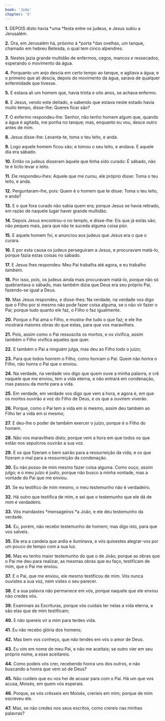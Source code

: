 ```yaml
---
book: 'João'
chapter: '5'
---
```


**1.** DEPOIS disto havia *uma *festa entre os judeus, e Jesus subiu a Jerusalém.

**2.** Ora, em Jerusalém há, próximo à *porta *das ovelhas, um tanque, chamado em hebreu Betesda, o qual tem cinco alpendres.

**3.** Nestes jazia grande multidão de enfermos, cegos, mancos *e* ressecados, esperando o movimento da água.

**4.** Porquanto um anjo descia em certo tempo ao tanque, e agitava a água; e o primeiro que ali descia, depois do movimento da água, sarava de qualquer enfermidade que tivesse.

**5.** E estava ali um homem que, havia trinta e oito anos, se achava enfermo.

**6.** E Jesus, vendo este deitado, e sabendo que estava neste estado havia muito tempo, disse-lhe: Queres ficar são?

**7.** O enfermo respondeu-lhe: Senhor, não tenho homem algum que, quando a água é agitada, me ponha no tanque; mas, enquanto eu vou, desce outro antes de mim.

**8.** Jesus disse-lhe: Levanta-te, toma o teu leito, e anda.

**9.** Logo aquele homem ficou são; e tomou o seu leito, e andava. E aquele dia era sábado.

**10.** Então os judeus disseram àquele que tinha sido curado: É sábado, não te é lícito levar o leito.

**11.** Ele respondeu-lhes: Aquele que me curou, ele próprio disse: Toma o teu leito, e anda.

**12.** Perguntaram-lhe, pois: Quem é o homem que te disse: Toma o teu leito, e anda?

**13.** E o que fora curado não sabia quem era; porque Jesus se havia retirado, em razão de naquele lugar haver grande multidão.

**14.** Depois Jesus encontrou-o no templo, e disse-lhe: Eis que já estás são; não peques mais, para que não te suceda alguma coisa pior.

**15.** E aquele homem foi, e anunciou aos judeus que Jesus era o que o curara.

**16.** E por esta causa os judeus perseguiram a Jesus, e procuravam matá-lo, porque fazia estas coisas no sábado.

**17.** E Jesus lhes respondeu: Meu Pai trabalha até agora, e eu trabalho *também*.

**18.** Por isso, pois, os judeus ainda mais procuravam matá-lo, porque não só quebrantava o sábado, mas também dizia que Deus era seu próprio Pai, fazendo-se igual a Deus.

**19.** Mas Jesus respondeu, e disse-lhes: Na verdade, na verdade vos digo que o Filho por si mesmo não pode fazer coisa alguma, se o não vir fazer o Pai; porque tudo quanto ele faz, o Filho o faz igualmente.

**20.** Porque o Pai ama o Filho, e mostra-lhe tudo o que faz; e ele lhe mostrará maiores obras do que estas, para que vos maravilheis.

**21.** Pois, assim como o Pai ressuscita os mortos, e os vivifica, assim também o Filho vivifica aqueles que quer.

**22.** E também o Pai a ninguém julga, mas deu ao Filho todo o juízo;

**23.** Para que todos honrem o Filho, como honram o Pai. Quem não honra o Filho, não honra o Pai que o enviou.

**24.** Na verdade, na verdade vos digo que quem ouve a minha palavra, e crê naquele que me enviou, tem a vida eterna, e não entrará em condenação, mas passou da morte para a vida.

**25.** Em verdade, em verdade vos digo que vem a hora, e agora é, em que os mortos ouvirão a voz do Filho de Deus, e os que a ouvirem viverão.

**26.** Porque, como o Pai tem a vida em si mesmo, assim deu também ao Filho ter a vida em si mesmo;

**27.** E deu-lhe o poder de também exercer o juízo, porque é o Filho do homem.

**28.** Não vos maravilheis disto; porque vem a hora em que todos os que estão nos sepulcros ouvirão a sua voz.

**29.** E os que fizeram o bem sairão para a ressurreição da vida; e os que fizeram o mal para a ressurreição da condenação.

**30.** Eu não posso de mim mesmo fazer coisa alguma. Como ouço, *assim* julgo; e o meu juízo é justo, porque não busco a minha vontade, mas a vontade do Pai que me enviou.

**31.** Se eu testifico de mim mesmo, o meu testemunho não é verdadeiro.

**32.** Há outro que testifica de mim, e sei que o testemunho que ele dá de mim é verdadeiro.

**33.** Vós mandastes *mensageiros *a João, e ele deu testemunho da verdade.

**34.** Eu, porém, não recebo testemunho de homem; mas digo isto, para que vos salveis.

**35.** Ele era a candeia que ardia e iluminava, e vós quisestes alegrar-vos por um pouco de tempo com a sua luz.

**36.** Mas eu tenho maior testemunho do que o de João; porque as obras que o Pai me deu para realizar, as mesmas obras que eu faço, testificam de mim, que o Pai me enviou.

**37.** E o Pai, que me enviou, ele mesmo testificou de mim. Vós nunca ouvistes a sua voz, nem vistes o seu parecer.

**38.** E a sua palavra não permanece em vós, porque naquele que ele enviou não credes vós.

**39.** Examinais as Escrituras, porque vós cuidais ter nelas a vida eterna, e são elas que de mim testificam;

**40.** E não quereis vir a mim para terdes vida.

**41.** Eu não recebo glória dos homens;

**42.** Mas bem vos conheço, que não tendes em vós o amor de Deus.

**43.** Eu vim em nome de meu Pai, e não me aceitais; se outro vier em seu próprio nome, a esse aceitareis.

**44.** Como podeis vós crer, recebendo honra uns dos outros, e não buscando a honra que vem só de Deus?

**45.** Não cuideis que eu vos hei de acusar para com o Pai. Há um que vos acusa, Moisés, em quem vós esperais.

**46.** Porque, se vós crêsseis em Moisés, creríeis em mim; porque de mim escreveu ele.

**47.** Mas, se não credes nos seus escritos, como crereis nas minhas palavras?
